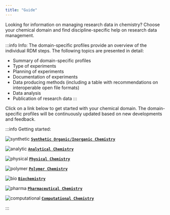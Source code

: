 ```yaml
---
title: "Guide"
---
```


Looking for information on managing research data in chemistry? Choose your chemical domain and find discipline-specific help on research data management.

:::info Info: 
The domain-specific profiles provide an overview of the individual RDM steps. The following topics are presented in detail:

- Summary of domain-specific profiles
- Type of experiments
- Planning of experiments
- Documentation of experiments
- Data producing methods (including a table with recommendations on interoperable open file formats)
- Data analysis
- Publication of research data
:::

Click on a link below to get started with your chemical domain. The domain-specific profiles will be continuously updated based on new developments and feedback.

:::info Getting started:

![synthetic](/img/OC.png) [**`Synthetic Organic/Inorganic Chemistry`**](/docs/domains/synthetic_chemistry)

![analytic](/img/an.png) [**`Analytical Chemistry`**](/docs/domains/analytical_chemistry)

![physical](/img/PC.png) [**`Physical Chemistry`**](/docs/domains/physical_chemistry)

![polymer](/img/polymer.png) [**`Polymer Chemistry`**](/docs/domains/polymer_chemistry)

![bio](/img/BC2.png) [**`Biochemistry`**](/docs/domains/biochemistry)

![pharma](/img/pharma.png) [**`Pharmaceutical Chemistry`**](/docs/domains/pharmaceutical_chemistry)

![computational](/img/comp.png) [**`Computational Chemistry`**](/docs/domains/computational_chemistry)

:::
